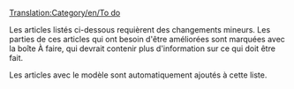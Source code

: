 [[Translation:Category/en/To do]]

Les articles listés ci-dessous requièrent des changements mineurs. Les parties de ces articles qui ont besoin d'être améliorées sont marquées avec la boîte À faire, qui devrait contenir plus d'information sur ce qui doit être fait.

Les articles avec le modèle {{en/S|fr/À faire}} sont automatiquement ajoutés à cette liste.

